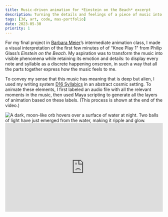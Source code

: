 ```yaml
---
title: Music-driven animation for *Einstein on the Beach* excerpt
description: Turning the details and feelings of a piece of music into visible objects
tags: [3d, art, code, mas-portfolio]
date: 2023-05-30
priority: 1
---
```


For my final project in [Barbara Meier](https://cs.brown.edu/people/bjm/)’s intermediate animation class, I made a visual interpretation of the first few minutes of of “Knee Play 1" from Philip Glass’s *Einstein on the Beach*. My aspiration was to transform the music into visible phenomena while retaining its emotion and details: to display every note and syllable as a discrete happening onscreen, in such a way that all the parts together express how the music feels to me.

To convey my sense that this music has meaning that is deep but alien, I used my writing system [D16 Syllabics](/work/d16) in an abstract cosmic setting. To animate these elements, I first labeled an audio file with all the relevant moments in the music, then used Maya scripting to generate all the layers of animation based on these labels. (This process is shown at the end of the video.)

<Img src='eotb/eotb.png' uses='pb' alt='A dark, moon-like orb hovers over a surface of water at night. Two balls of light have just emerged from the water, making it ripple and glow.'/>

<Box factor={2}>
<div style="padding:56.25% 0 0 0;position:relative;"><iframe src="https://player.vimeo.com/video/839723376?badge=0&amp;autopause=0&amp;player_id=0&amp;app_id=58479" frameborder="0" allow="autoplay; fullscreen; picture-in-picture; clipboard-write" style="position:absolute;top:0;left:0;width:100%;height:100%;" title="Knee Play #1 excerpt"></iframe></div><script src="https://player.vimeo.com/api/player.js"></script>
</Box>